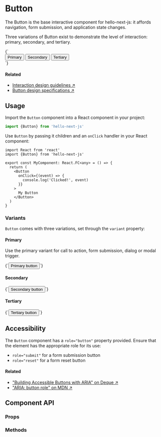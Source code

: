 
# Button

<Grid>
  <Grid.Column className="w-100 w-75-l">
    <p className="f4">The Button is the base interactive component for hello-next-js: it affords navigation, form submission, and application state changes.</p>
    <p>Three variations of Button exist to demonstrate the level of interaction: primary, secondary, and tertiary.</p>
    <CodeBlock language="tsx" preview scope={{Button}}>
      {`<div className="flex flex-wrap items-center content-center">
  <Button className="mr3">Primary</Button>
  <Button className="mr3" variant="secondary">Secondary</Button>
  <Button variant="tertiary">Tertiary</Button>
</div>`}
    </CodeBlock>
  </Grid.Column>
  <Grid.Column className="w-100 w-25-l">
    <TableOfContents
      items={[
        ['Usage', ['Variants']],
        ['Accessibility'],
        ['Component API', ['Props', 'Methods']]
      ]}
    />
  </Grid.Column>
</Grid>

#### Related

* [Interaction design guidelines ↗](#)
* [Button design specifications ↗](#)

## Usage

Import the `Button` component into a React component in your project:

```typescript
import {Button} from 'hello-next-js'
```

Use `Button` by passing it children and an `onClick` handler in your React component:

```tsx
import React from 'react'
import {Button} from 'hello-next-js'

export const MyComponent: React.FC<any> = () => {
  return (
    <Button
      onClick={(event) => {
        console.log('Clicked!', event)
      }}
    >
      My Button
    </Button>
  )
}
```

### Variants

`Button` comes with three variations, set through the `variant` property:

#### Primary

Use the primary variant for call to action, form submission, dialog or modal trigger.

<CodeBlock language="tsx" live scope={{Button}}>
  {`<Button>Primary button</Button>`}
</CodeBlock>

#### Secondary

<CodeBlock language="tsx" live scope={{Button}}>
  {`<Button variant="secondary">Secondary button</Button>`}
</CodeBlock>

#### Tertiary

<CodeBlock language="tsx" live scope={{Button}}>
  {`<Button variant="tertiary">Tertiary button</Button>`}
</CodeBlock>

## Accessibility

The `Button` component has a `role="button"` property provided. Ensure that the element has the appropriate role for its use:

* `role="submit"` for a form submission button
* `role="reset"` for a form reset button

#### Related

* ["Building Accessible Buttons with ARIA" on Deque ↗](https://www.deque.com/blog/accessible-aria-buttons/)
* ["ARIA: button role" on MDN ↗](https://developer.mozilla.org/en-US/docs/Web/Accessibility/ARIA/Roles/button_role)

## Component API

### Props

<PropsTable component={Button} />

### Methods

<MethodsTable component={Button} />